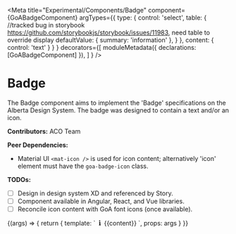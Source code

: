

<Meta title="Experimental/Components/Badge"
  component={GoABadgeComponent}
  argTypes={{ 
      type: { 
        control: 'select', 
        table: { //tracked bug in storybook https://github.com/storybookjs/storybook/issues/11983, need table to override display
           defaultValue: { summary: 'information' },
        } 
      },
      content: { control: 'text' } 
    }
  }
  decorators={[
        moduleMetadata({ declarations: [GoABadgeComponent] }),
    ]
} />

# Badge
The Badge component aims to implement the 'Badge' specifications on the Alberta Design System.
The badge was designed to contain a text and/or an icon.

**Contributors:** ACO Team 

**Peer Dependencies:**
- Material UI `<mat-icon />` is used for icon content; alternatively 'icon' element
must have the `goa-badge-icon` class.

**TODOs:**
- [ ] Design in design system XD and referenced by Story.
- [ ] Component available in Angular, React, and Vue libraries.
- [ ] Reconcile icon content with GoA font icons (once available).

<Canvas>
  <Story name="Badge" height={100} 
    args={{ 
      type: 'information',
      content: 'Text content'
    }} 
    parameters={
    {
      design: {
      }
    }
  }>
    {(args) => {
      return {
        template: `<goa-badge [type]="type">
                      <i class="goa-badge-icon">
                        <svg width="12px" height="12px" xmlns="http://www.w3.org/2000/svg" viewBox="0 0 128 128">
                          <defs>
                            <style>.cls-1{fill:currentColor;}</style>
                          </defs>
                          <path class="cls-1" d="M59.25625,2.65407A14.62972,14.62972,0,1,1,44.62653,17.28379,14.619,14.619,0,0,1,59.25625,2.65407Z" />
                          <path class="cls-1" d="M49.67716,45.027a8.69756,8.69756,0,0,0-7.178,8.56486h0a8.69454,8.69454,0,0,0,8.6967,8.6967h.86206v48.17411H47.40528a7.44163,7.44163,0,0,0-7.44163,7.44163h0a7.44163,7.44163,0,0,0,7.44163,7.44163H80.59472a7.44163,7.44163,0,0,0,7.44163-7.44163h0a7.44163,7.44163,0,0,0-7.44163-7.44163h-4.6019V48.96654a7.50925,7.50925,0,0,0-8.96765-7.3663C59.51679,43.0868,49.97494,44.97466,49.67716,45.027Z" />
                        </svg>
                      </i>
                      {{content}}
                    </goa-badge>`,
        props: args
      }
    }}
  </Story>
</Canvas>

